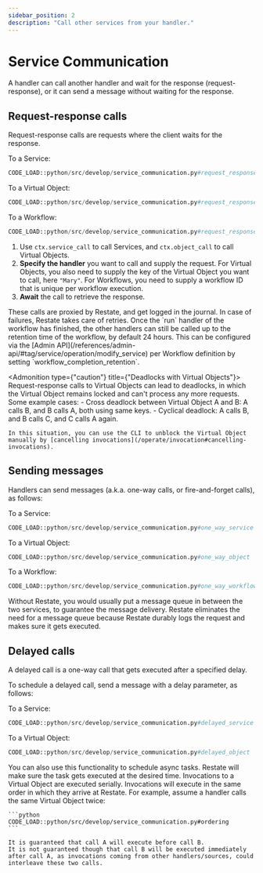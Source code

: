 ```yaml
---
sidebar_position: 2
description: "Call other services from your handler."
---
```



# Service Communication

A handler can call another handler and wait for the response (request-response), or it can send a message without waiting for the response.

## Request-response calls

Request-response calls are requests where the client waits for the response.

To a Service:

```python
CODE_LOAD::python/src/develop/service_communication.py#request_response_service
```


To a Virtual Object:

```python
CODE_LOAD::python/src/develop/service_communication.py#request_response_object
```


To a Workflow:

```python
CODE_LOAD::python/src/develop/service_communication.py#request_response_workflow
```

1. Use `ctx.service_call` to call Services, and `ctx.object_call` to call Virtual Objects.
2. **Specify the handler** you want to call and supply the request.
    For Virtual Objects, you also need to supply the key of the Virtual Object you want to call, here `"Mary"`.
    For Workflows, you need to supply a workflow ID that is unique per workflow execution.
3. **Await** the call to retrieve the response.

<Admonition type="tip" title="No need for manual retry logic">
    These calls are proxied by Restate, and get logged in the journal.
    In case of failures, Restate takes care of retries.
</Admonition>

<Admonition type="note" title="Workflow retention time">
    Once the `run` handler of the workflow has finished, the other handlers can still be called up to the retention time of the workflow, by default 24 hours.
    This can be configured via the [Admin API](/references/admin-api/#tag/service/operation/modify_service) per Workflow definition by setting `workflow_completion_retention`.
</Admonition>

<Admonition type={"caution"} title={"Deadlocks with Virtual Objects"}>
    Request-response calls to Virtual Objects can lead to deadlocks, in which the Virtual Object remains locked and can't process any more requests.
    Some example cases:
    - Cross deadlock between Virtual Object A and B: A calls B, and B calls A, both using same keys.
    - Cyclical deadlock: A calls B, and B calls C, and C calls A again.

    In this situation, you can use the CLI to unblock the Virtual Object manually by [cancelling invocations](/operate/invocation#cancelling-invocations).
</Admonition>

## Sending messages

Handlers can send messages (a.k.a. one-way calls, or fire-and-forget calls), as follows:

To a Service:

```python
CODE_LOAD::python/src/develop/service_communication.py#one_way_service
```

To a Virtual Object:

```python
CODE_LOAD::python/src/develop/service_communication.py#one_way_object
```

To a Workflow:

```python
CODE_LOAD::python/src/develop/service_communication.py#one_way_workflow
```

<Admonition type="tip" title="No need for message queues">
    Without Restate, you would usually put a message queue in between the two services, to guarantee the message delivery.
    Restate eliminates the need for a message queue because Restate durably logs the request and makes sure it gets executed.
</Admonition>

## Delayed calls

A delayed call is a one-way call that gets executed after a specified delay.

To schedule a delayed call, send a message with a delay parameter, as follows:

To a Service:

```python
CODE_LOAD::python/src/develop/service_communication.py#delayed_service
```

To a Virtual Object:

```python
CODE_LOAD::python/src/develop/service_communication.py#delayed_object
```

<Admonition type="tip" title="Scheduling async tasks">
    You can also use this functionality to schedule async tasks.
    Restate will make sure the task gets executed at the desired time.
</Admonition>

<Admonition type="note" title="Ordering guarantees in Virtual Objects">
    Invocations to a Virtual Object are executed serially.
    Invocations will execute in the same order in which they arrive at Restate.
    For example, assume a handler calls the same Virtual Object twice:

    ```python
    CODE_LOAD::python/src/develop/service_communication.py#ordering
    ```

    It is guaranteed that call A will execute before call B.
    It is not guaranteed though that call B will be executed immediately after call A, as invocations coming from other handlers/sources, could interleave these two calls.
</Admonition>
